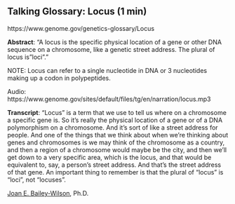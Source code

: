 ## Talking Glossary: Locus (1 min)

https://www.genome.gov/genetics-glossary/Locus

**Abstract**: "A locus is the specific physical location of a gene or other DNA sequence on a chromosome, like a genetic street address. The plural of locus is "loci"."

NOTE: Locus can refer to a single nucleotide in DNA or 3 nucleotides making up a codon in polypeptides.

Audio: https://www.genome.gov/sites/default/files/tg/en/narration/locus.mp3
 

**Transcript**: "Locus" is a term that we use to tell us where on a chromosome a specific gene is. So it's really the physical location of a gene or of a DNA polymorphism on a chromosome. And it's sort of like a street address for people. And one of the things that we think about when we're thinking about genes and chromosomes is we may think of the chromosome as a country, and then a region of a chromosome would maybe be the city, and then we'll get down to a very specific area, which is the locus, and that would be equivalent to, say, a person's street address. And that's the street address of that gene. An important thing to remember is that the plural of "locus" is "loci", not "locuses".

[Joan E. Bailey-Wilson](https://www.genome.gov/staff/Joan-E-Bailey-Wilson-PhD), Ph.D.
